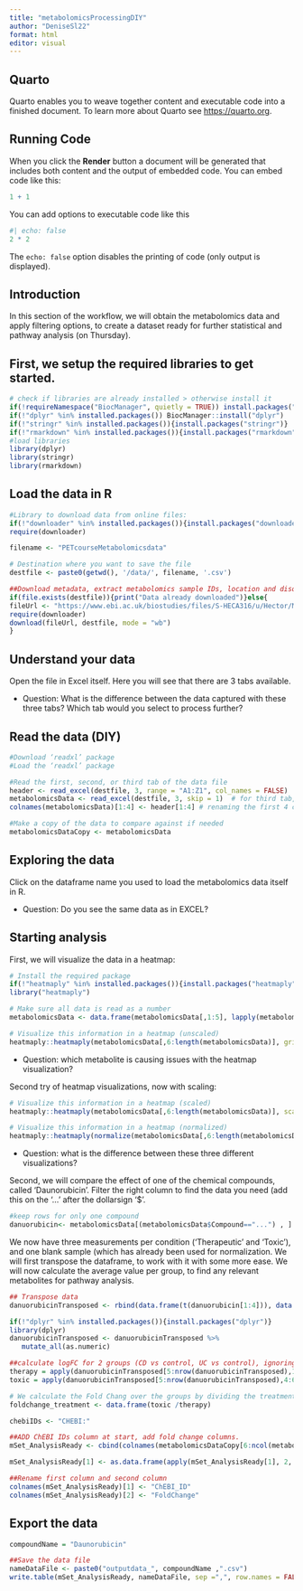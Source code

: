 ```yaml
---
title: "metabolomicsProcessingDIY"
author: "DeniseSl22"
format: html
editor: visual
---
```


## Quarto

Quarto enables you to weave together content and executable code into a finished document. To learn more about Quarto see <https://quarto.org>.

## Running Code

When you click the **Render** button a document will be generated that includes both content and the output of embedded code. You can embed code like this:

```r
1 + 1
```

You can add options to executable code like this

```r
#| echo: false
2 * 2
```

The `echo: false` option disables the printing of code (only output is displayed).

## Introduction 

In this section of the workflow, we will obtain the metabolomics data and apply filtering options, to create a dataset ready for further statistical and pathway analysis (on Thursday).

## First, we setup the required libraries to get started.

```r

# check if libraries are already installed > otherwise install it
if(!requireNamespace("BiocManager", quietly = TRUE)) install.packages("BiocManager",repos = "http://cran.us.r-project.org")
if(!"dplyr" %in% installed.packages()) BiocManager::install("dplyr")
if(!"stringr" %in% installed.packages()){install.packages("stringr")}
if(!"rmarkdown" %in% installed.packages()){install.packages("rmarkdown")}
#load libraries
library(dplyr)
library(stringr)
library(rmarkdown)
```

## Load the data in R

```r
#Library to download data from online files:
if(!"downloader" %in% installed.packages()){install.packages("downloader")}
require(downloader)

filename <- "PETcourseMetabolomicsdata"

# Destination where you want to save the file
destfile <- paste0(getwd(), '/data/', filename, '.csv')

##Download metadata, extract metabolomics sample IDs, location and disorders.
if(file.exists(destfile)){print("Data already downloaded")}else{
fileUrl <- "https://www.ebi.ac.uk/biostudies/files/S-HECA316/u/Hector/MTs/72h_inc_media/HILIC/HeCaToS_LCMS_HILIC_All_Final.xlsx?accessType=DOWNLOAD"
require(downloader)
download(fileUrl, destfile, mode = "wb")
}
```

## Understand your data

Open the file in Excel itself. Here you will see that there are 3 tabs available.

-   Question: What is the difference between the data captured with these three tabs? Which tab would you select to process further?

## Read the data (DIY)

```r
#Download ‘readxl’ package
#Load the ‘readxl’ package

#Read the first, second, or third tab of the data file
header <- read_excel(destfile, 3, range = "A1:Z1", col_names = FALSE)
metabolomicsData <- read_excel(destfile, 3, skip = 1)  # for third tab, skipping first row
colnames(metabolomicsData)[1:4] <- header[1:4] # renaming the first 4 columns, since we had double headers.

#Make a copy of the data to compare against if needed
metabolomicsDataCopy <- metabolomicsData
```

## Exploring the data

Click on the dataframe name you used to load the metabolomics data itself in R.

-   Question: Do you see the same data as in EXCEL?

## Starting analysis

First, we will visualize the data in a heatmap:

```r
# Install the required package
if(!"heatmaply" %in% installed.packages()){install.packages("heatmaply")}
library("heatmaply")

# Make sure all data is read as a number
metabolomicsData <- data.frame(metabolomicsData[,1:5], lapply(metabolomicsData[,6:length(metabolomicsData)],as.numeric))

# Visualize this information in a heatmap (unscaled)
heatmaply::heatmaply(metabolomicsData[,6:length(metabolomicsData)], grid_gap = 1, colors = heat.colors(10), showticklabels = c(T, F))
```

-   Question: which metabolite is causing issues with the heatmap visualization?

Second try of heatmap visualizations, now with scaling:

```r
# Visualize this information in a heatmap (scaled)
heatmaply::heatmaply(metabolomicsData[,6:length(metabolomicsData)], scale = "column", grid_gap = 1, colors = heat.colors(10), showticklabels = c(T, F))

# Visualize this information in a heatmap (normalized)
heatmaply::heatmaply(normalize(metabolomicsData[,6:length(metabolomicsData)], grid_gap = 1, colors = heat.colors(10), showticklabels = c(T, F)))
```

-   Question: what is the difference between these three different visualizations?

Second, we will compare the effect of one of the chemical compounds, called 'Daunorubicin'. Filter the right column to find the data you need (add this on the '...' after the dollarsign '\$'.

```r
#keep rows for only one compound
danuorubicin<- metabolomicsData[(metabolomicsData$Compound=="...") , ]
```

We now have three measurements per condition ('Therapeutic' and 'Toxic'), and one blank sample (which has already been used for normalization. We will first transpose the dataframe, to work with it with some more ease. We will now calculate the average value per group, to find any relevant metabolites for pathway analysis.

```r
## Transpose data
danuorubicinTransposed <- rbind(data.frame(t(danuorubicin[1:4])), data.frame(t(sapply(danuorubicin[6:ncol(danuorubicin)], as.numeric))))

if(!"dplyr" %in% installed.packages()){install.packages("dplyr")}
library(dplyr)
danuorubicinTransposed <- danuorubicinTransposed %>%
   mutate_all(as.numeric)

##calculate logFC for 2 groups (CD vs control, UC vs control), ignoring missing values (NAs) when calculating the mean.  
therapy = apply(danuorubicinTransposed[5:nrow(danuorubicinTransposed),1:3], 1, mean, na.rm=TRUE)
toxic = apply(danuorubicinTransposed[5:nrow(danuorubicinTransposed),4:6], 1, mean, na.rm=TRUE)

# We calculate the Fold Chang over the groups by dividing the treatment group over the control group:
foldchange_treatment <- data.frame(toxic /therapy)

chebiIDs <- "CHEBI:"

##ADD ChEBI IDs column at start, add fold change columns.
mSet_AnalysisReady <- cbind(colnames(metabolomicsDataCopy[6:ncol(metabolomicsDataCopy)]), foldchange_treatment)

mSet_AnalysisReady[1] <- as.data.frame(apply(mSet_AnalysisReady[1], 2, function(x) paste0(chebiIDs, x)))

##Rename first column and second column
colnames(mSet_AnalysisReady)[1] <- "ChEBI_ID"
colnames(mSet_AnalysisReady)[2] <- "FoldChange"
```

## Export the data

```r
compoundName = "Daunorubicin"

##Save the data file
nameDataFile <- paste0("outputdata_", compoundName ,".csv")
write.table(mSet_AnalysisReady, nameDataFile, sep =",", row.names = FALSE)

```
